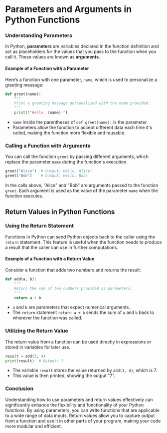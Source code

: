 # Parameters and Arguments in Python Functions

### Understanding Parameters

In Python, **parameters** are variables declared in the function definition and act as placeholders for the values that you pass to the function when you call it. These values are known as **arguments**.

#### Example of a Function with a Parameter

Here’s a function with one parameter, `name`, which is used to personalize a greeting message:

```python
def greet(name):
    """
    Print a greeting message personalized with the name provided.
    """
    print(f"Hello, {name}!")
```

-   `name` inside the parentheses of `def greet(name):` is the parameter.
-   Parameters allow the function to accept different data each time it's called, making the function more flexible and reusable.

### Calling a Function with Arguments

You can call the function `greet` by passing different arguments, which replace the parameter `name` during the function's execution.

```python
greet("Alice")  # Output: Hello, Alice!
greet("Bob")    # Output: Hello, Bob!
```

In the calls above, "Alice" and "Bob" are arguments passed to the function `greet`. Each argument is used as the value of the parameter `name` when the function executes.

## Return Values in Python Functions

### Using the Return Statement

Functions in Python can send Python objects back to the caller using the `return` statement. This feature is useful when the function needs to produce a result that the caller can use in further computations.

#### Example of a Function with a Return Value

Consider a function that adds two numbers and returns the result:

```python
def add(a, b):
    """
    Return the sum of two numbers provided as parameters.
    """
    return a + b
```

-   `a` and `b` are parameters that expect numerical arguments.
-   The `return` statement `return a + b` sends the sum of `a` and `b` back to wherever the function was called.

### Utilizing the Return Value

The return value from a function can be used directly in expressions or stored in variables for later use.

```python
result = add(3, 4)
print(result)  # Output: 7
```

-   The variable `result` stores the value returned by `add(3, 4)`, which is 7.
-   This value is then printed, showing the output "7".

### Conclusion

Understanding how to use parameters and return values effectively can significantly enhance the flexibility and functionality of your Python functions. By using parameters, you can write functions that are applicable to a wide range of data inputs. Return values allow you to capture output from a function and use it in other parts of your program, making your code more modular and efficient.

